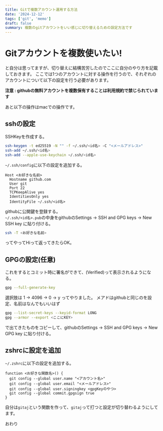 ```yaml
---
title: Gitで複数アカウント運用する方法
date: '2024-12-12'
tags: ['git', 'memo']
draft: false
summary: 複数のgitアカウントをいい感じに切り替えるための設定方法です
---
```


# Gitアカウントを複数使いたい!
と自分は思ってますが、切り替えに結構苦労したのでここに自分のやり方を記載しておきます。
ここでは1つのアカウントに対する操作を行うので、それぞれのアカウントについて以下の設定を行う必要があります。

**注意 : githubの無料アカウントを複数保有することは利用規約で禁じられています**

あと以下の操作はmacでの操作です。

## sshの設定

SSHKeyを作成する。
```zsh
ssh-keygen -t ed25519 -N "" -f ~/.ssh/<id名> -C "<メールアドレス>"
ssh-add ~/.ssh/<id名>
ssh-add --apple-use-keychain ~/.ssh/<id名>
```

`~/.ssh/config`に以下の設定を追加する。

```.ssh/config
Host <お好きな名前>
  Hostname github.com
  User git
  Port 22
  TCPKeepAlive yes
  IdentitiesOnly yes
  IdentityFile ~/.ssh/<id名>
```

githubに公開鍵を登録する。  
`~/.ssh/<id名>.pub`の中身をgithubのSettings -> SSH and GPG keys -> New SSH key に貼り付ける。

```zsh
ssh -T <お好きな名前>
```
ってやってHiって返ってきたらOK。

## GPGの設定(任意)
これをするとコミット時に署名ができて、(Verified)って表示されるようになる。

```zsh
gpg --full-generate-key
```
選択肢は 1 -> 4096 -> 0 -> y ってやりました。
メアドはgithubと同じのを設定、名前はなんでもいいはず

```zsh
gpg --list-secret-keys --keyid-format LONG
gpg --armor --export <ここにKEY>
```
で出てきたものをコピーして、githubのSettings -> SSH and GPG keys -> New GPG key に貼り付ける。


## zshrcに設定を追加

`~/.zshrc`に以下の設定を追加する。

```.zshrc
function <お好きな関数名>() {
  git config --global user.name "<アカウント名>"
  git config --global user.email "<メールアドレス>"
  git config --global user.signingkey <gpgKeyのやつ>
  git config --global commit.gpgsign true
}
```

自分は`gitaj`という関数を作って、`gitaj`って打つと設定が切り替わるようにしてます。


おわり